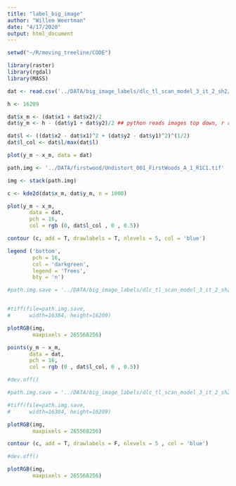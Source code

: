 ---
title: "label_big_image"
author: "Willem Weertman"
date: "4/17/2020"
output: html_document
---

```{r}

setwd("~/R/moving_treeline/CODE")

library(raster)
library(rgdal)
library(MASS)

dat <- read.csv('../DATA/big_image_labels/dlc_tl_scan_model_3_it_2_sh2/big_text_file.txt')

h <- 16209

dat$x_m <- (dat$x1 + dat$x2)/2
dat$y_m <- h - (dat$y1 + dat$y2)/2 ## python reads images top down, r reads them top up, this flips the results from python

dat$l <- ((dat$x2 - dat$x1)^2 + (dat$y2 - dat$y1)^2)^(1/2)
dat$l_col <- dat$l/max(dat$l)

```

```{r}

plot(y_m ~ x_m, data = dat)

```

```{r}

path.img <- '../DATA/firstwood/Undistort_001_FirstWoods_A_1_R1C1.tif'

img <- stack(path.img)


```

```{r}

c <- kde2d(dat$x_m, dat$y_m, n = 1000)

```

```{r}

plot(y_m ~ x_m, 
       data = dat, 
       pch = 16,
       col = rgb (0, dat$l_col , 0 , 0.5))

contour (c, add = T, drawlabels = T, nlevels = 5, col = 'blue')

legend ('bottom',
        pch = 16,
        col = 'darkgreen',
        legend = 'Trees',
        bty = 'n')

```

```{r}

#path.img.save = '../DATA/big_image_labels/dlc_tl_scan_model_3_it_2_sh2/image_w_trees.tif'


#tiff(file=path.img.save,
#      width=16384, height=16209)

plotRGB(img,
        maxpixels = 265568256)

points(y_m ~ x_m, 
       data = dat, 
       pch = 16,
       col = rgb (0 , dat$l_col, 0 , 0.5))

#dev.off()

```



```{r}

#path.img.save = '../DATA/big_image_labels/dlc_tl_scan_model_3_it_2_sh2/image_w_contour.tif'

#tiff(file=path.img.save,
#      width=16384, height=16209)

plotRGB(img,
        maxpixels = 265568256)

contour (c, add = T, drawlabels = F, nlevels = 5 , col = 'blue')

#dev.off()

```


```{r}

plotRGB(img,
        maxpixels = 265568256)

```







